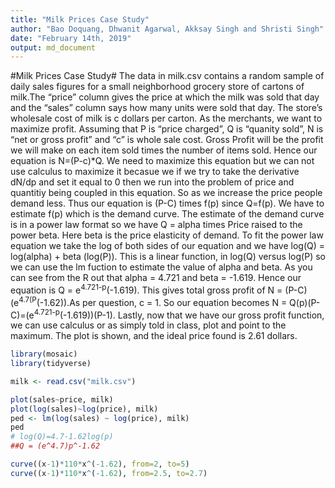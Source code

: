```yaml
---
title: "Milk Prices Case Study"
author: "Bao Doquang, Dhwanit Agarwal, Akksay Singh and Shristi Singh"
date: "February 14th, 2019"
output: md_document
---
```


#Milk Prices Case Study#
The data in milk.csv contains a random sample of daily sales figures for a small neighborhood grocery store of cartons of milk.The "price" column gives the price at which the milk was sold that day and the "sales" column says how many units were sold that day. The store's wholesale cost of milk is c dollars per carton. As the merchants, we want to maximize profit. Assuming that P is "price charged", Q is "quanity sold", N is "net or gross profit" and "c" is whole sale cost. Gross Profit will be the profit we will make on each item sold times the number of items sold. Hence our equation is N=(P-c)*Q. We need to maximize this equation but we can not use calculus to maximize it becasue we if we try to take the derivative dN/dp and set it equal to 0 then we run into the problem of price and quantitiy being coupled in this equation. So as we increase the price people demand less. Thus our equation is (P-C) times f(p) since Q=f(p). We have to estimate f(p) which is the demand curve. The estimate of the demand curve is in a power law format so we have Q = alpha times Price raised to the power beta. Here beta is the price elasticity of demand. To fit the power law equation we take the log of both sides of our equation and we have log(Q) = log(alpha) + beta (log(P)). This is a linear function, in log(Q) versus log(P) so we can use the lm fuction to estimate the value of alpha and beta. As you can see from the R out that alpha = 4.721 and beta = -1.619. Hence our equation is Q = e^4.721-p^(-1.619). This gives total gross profit of N = (P-C) (e^4.7(P^(-1.62)).As per question, c = 1. So our equation becomes N = Q(p)(P-C)=(e^4.721-p^(-1.619))(P-1). Lastly, now that we have our gross profit function, we can use calculus or as simply told in class, plot and point to the maximum. The plot is shown, and the ideal price found is 2.61 dollars. 

```r
library(mosaic)
library(tidyverse)

milk <- read.csv("milk.csv")

plot(sales~price, milk)
plot(log(sales)~log(price), milk)
ped <- lm(log(sales) ~ log(price), milk)
ped
# log(Q)=4.7-1.62log(p)
##Q = (e^4.7)p^-1.62

curve((x-1)*110*x^(-1.62), from=2, to=5)
curve((x-1)*110*x^(-1.62), from=2.5, to=2.7)

```
